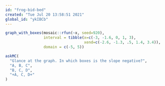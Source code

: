 ```yaml
---
id: "frog-bid-bed"
created: "Tue Jul 20 13:58:51 2021"
global_id: "ykIBCb"
---
```


```r
graph_with_boxes(mosaic::rfun(~x, seed=920),
                 interval = tibble(x=c(-3, -1.6, 0, 1, 3),
                                   xend=c(-2.6, -1.3, .5, 1.4, 3.4)),
                 domain = c(-5, 5))
```
```r
askMC(
  "Glance at the graph. In which boxes is the slope negative?", 
  "A, B, C",
  "B, C, D",
  "+A, C, D+"
)
```



